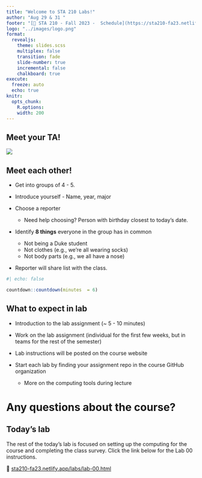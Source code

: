 ```yaml
---
title: "Welcome to STA 210 Labs!"
author: "Aug 29 & 31 "
footer: "[🔗 STA 210 - Fall 2023 -  Schedule](https://sta210-fa23.netlify.app/schedule)"
logo: "../images/logo.png"
format: 
  revealjs:
    theme: slides.scss
    multiplex: false
    transition: fade
    slide-number: true
    incremental: false 
    chalkboard: true
execute:
  freeze: auto
  echo: true
knitr:
  opts_chunk: 
    R.options:      
    width: 200
---
```


## Meet your TA!

![](images/labs/hello-sticker.jpeg){fig-alt="Pink sticker that says Hello my name is." fig-align="center"}

## Meet each other!

::: midi
-   Get into groups of 4 - 5.

-   Introduce yourself - Name, year, major

-   Choose a reporter

    -   Need help choosing? Person with birthday closest to today's date.

-   Identify **8 things** everyone in the group has in common

    -   Not being a Duke student
    -   Not clothes (e.g., we're all wearing socks)
    -   Not body parts (e.g., we all have a nose)

-   Reporter will share list with the class.
:::

```r
#| echo: false 

countdown::countdown(minutes  = 6)
```

## What to expect in lab

-   Introduction to the lab assignment (\~ 5 - 10 minutes)

-   Work on the lab assignment (individual for the first few weeks, but in teams for the rest of the semester)

-   Lab instructions will be posted on the course website

-   Start each lab by finding your assignment repo in the course GitHub organization

    -   More on the computing tools during lecture

# Any questions about the course?

## Today's lab {.midi}

The rest of the today's lab is focused on setting up the computing for the course and completing the class survey. Click the link below for the Lab 00 instructions.

🔗 [sta210-fa23.netlify.app/labs/lab-00.html](sta210-fa23.netlify.app/labs/lab-00.html)
